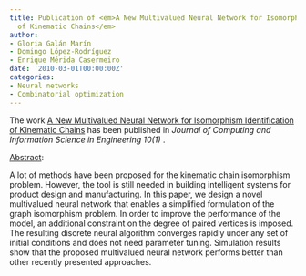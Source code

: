```yaml
---
title: Publication of <em>A New Multivalued Neural Network for Isomorphism Identification
  of Kinematic Chains</em>
author:
- Gloria Galán Marín
- Domingo López-Rodríguez
- Enrique Mérida Casermeiro
date: '2010-03-01T00:00:00Z'
categories:
- Neural networks
- Combinatorial optimization
---
```


The work <u>A New Multivalued Neural Network for Isomorphism Identification of Kinematic Chains</u> has been published in <em><em>Journal of Computing and Information Science in Engineering</em> 10(1) </em>.

<u>Abstract</u>:


A lot of methods have been proposed for the kinematic chain isomorphism problem. However, the tool is still needed in building intelligent systems for product design and manufacturing. In this paper, we design a novel multivalued neural network that enables a simplified formulation of the graph isomorphism problem. In order to improve the performance of the model, an additional constraint on the degree of paired vertices is imposed. The resulting discrete neural algorithm converges rapidly under any set of initial conditions and does not need parameter tuning. Simulation results show that the proposed multivalued neural network performs better than other recently presented approaches.

